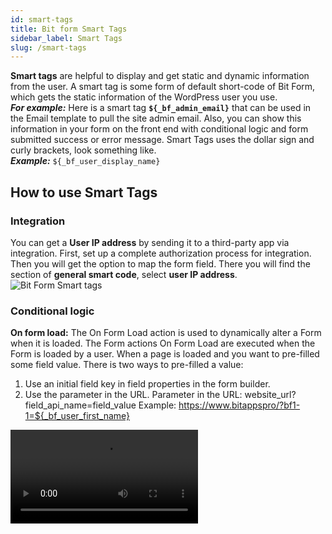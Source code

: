 ```yaml
---
id: smart-tags
title: Bit form Smart Tags
sidebar_label: Smart Tags
slug: /smart-tags
---
```



**Smart tags** are helpful to display and get static and dynamic information from the user. A smart tag is some form of default short-code of Bit Form, which gets the static information of the WordPress user you use.  
***For example:*** Here is a smart tag **`${_bf_admin_email}`** that can be used in the Email template to pull the site admin email. Also, you can show this information in your form on the front end with conditional logic and form submitted success or error message. Smart Tags uses the dollar sign and curly brackets, look something like.  
***Example:*** `${_bf_user_display_name}`

## How to use Smart Tags
### Integration
You can get a **User IP address** by sending it to a third-party app via integration. First, set up a complete authorization process for integration. Then you will get the option to map the form field. There you will find the section of **general smart code**, select **user IP address**.
<Image src="smart-tags/integration-smart-tags" alt="Bit Form Smart tags" w="800" h="400" />

### Conditional logic
**On form load:** The On Form Load action is used to dynamically alter a Form when it is loaded. The Form actions On Form Load are executed when the Form is loaded by a user.
When a page is loaded and you want to pre-filled some field value.
There is two ways to pre-filled a value:

1. Use an initial field key in field properties in the form builder.
2. Use the parameter in the URL. Parameter in the URL: website_url?field_api_name=field_value
Example: https://www.bitappspro/?bf1-1=${_bf_user_first_name}

 <Video src="smart-tags-in-conditional-logic" alt="Create a first form" w="800" h="400" />

In the above example, after the form loading First Name will be User first Name and User Last Name. Many kinds of logic are used for On Form Load such as Equal, Not Equal, Is Null, Is Not Null, Contain, Not Contain, Start With, End With.

### Email Notification
You can send admin name, email, and more default WordPress static data using **smart tags** via email notifications. Then you need to `create` an email template or `edit` the existing email template.   
Next, you will find the **`Smart tag fields`** option. Select the option from the Drop-Down list that you want to send the data into the email notification.
<Image src="smart-tags/email-template-smart-tag-fields" alt="Bit Form Smart tags" w="800" h="400" />


## Basic Smart Tags
|Label			|Key			|
|----------------|-------------------------------|
|[Current Date Time](#current-date-time)	|`${_bf_current_time}`
|[Administrator Email](#administrator-email)	|`${_bf_admin_email}`
|[Date (default format)](#default-date-format)	|`${_bf_date_default}`
|[Date(mm/dd/yy)](#default-date-format)	|`${_bf_date.m/d/y}`  
|[Date(dd/mm/yy)](#default-date-format)	|`${_bf_date.d/m/y}`
|[Date(Y/m/d](#default-date-format)	|`${_bf_date.y/m/d}` 	
|[Time](#time)	|`${_bf_time}` 	
|[Weekday](#weekday)	|`${_bf_weekday}`	
|[Referer URL](#refer-url)	|`${_bf_http_referer_url}`

### Current Date Time {#current-date-time}
This smart tag inserted the current date and time when a form was submitted. The date and time will be set in your WordPress date and time format.  
***Example:*** `${_bf_current_time}`

### Administrator Email  {#administrator-email}
This Smart Tag will insert the email address of the website administrator from your WordPress settings.  
***Example:*** `${_bf_admin_email}`
<Image src="smart-tags/administrator-email" alt="Bit Form Smart tags" w="800" h="400" />

### Date (default format)  {#default-date-format}
This smart tag inserted the date when a form was submitted. The date will be set in your WordPress default date format.  
***Example:*** `${_bf_date_default}`
<Image src="smart-tags/date-and-time-default-format" alt="Bit Form Smart tags" w="800" h="400" />

### Time  {#time}
This smart tag is inserted on time when submitting a form.
Example: If anyone submits the form at 11:00 am. Then with this smart tag, you know which time the user has submitted the form.   
***Example:*** `${_bf_time}`
<Image src="smart-tags/time" alt="Bit Form Smart tags" w="800" h="400" />

### Weekday  {#weekday}
This smart tag is inserted on weekdays when submitting a form.
Example: If anyone submits the form on Friday. Then with this smart tag, you know which day the user has submitted the form.   
***Example:*** `${_bf_weekday}`

### Referer URL  {#refer-url}
This Smart Tag will insert the URL address of the page that referred the user to the current page.  
***Example:*** `${_bf_http_referer_url}`


## Custom User Data
|Label			|Key			|
|----------------|-------------------------------|
|[User IP Address](#user-ip-address)	|`${_bf_ip_address}`	
|[Browser Name](#browser-name)	|`${_bf_browser_name}` 
|[Random Digit](#random-digit)	|`${_bf_random_digit_num}` 
|[Operating System](#operating-system)	|`${_bf_operating_system}`

### User IP Address  {#user-ip-address}
This smart tag allows you to see the IP address of the user who submitted the form? 
***Example:*** `${_bf_ip_address}`

### Browser Name  {#browser-name}
To submit your form, the user has to submit the form from a computer or mobile through the browser. If you’d like to know the Browser name of anyone who fills out your forms, you can use this Smart Tag. 
***Example:*** `${_bf_browser_name}`

### Random Digit  {#random-digit}
This smart tag generates a unique number.  
***Example:*** `${_bf_random_digit_num}`


### Operating System  {#operating-system}
If you’d like to know the operating system of anyone who fills out your forms, you can use this Smart Tag. 
***Example:*** `${_bf_operating_system}`

## Author Details
|Label			|Key			|
|----------------|-------------------------------|
|[Post Author ID](#post-author-id)	|`${_bf_author_id}` 
|[Post Author Display Name](#post-author-display-name)	|`${_bf_author_display}`
|[Post Author Email](#post-author-email)	|`${_bf_author_email}` 

### Post Author ID  {#post-author-id}
Each user has an unique Author ID. If you'd like to know the Author ID of the post or page on which the form is embedded, you can use this Smart Tag.   
***Example:*** `${_bf_author_id}`
<Image src="smart-tags/author-id" alt="Bit Form Smart tags" w="800" h="400" />

### Post Author Display Name  {#post-author-display-name}
Each user has an Author Display Name. If you'd like to know the Author's Display Name of the post or page on which the form is embedded, you can use this Smart Tag.  
***Example:*** `${_bf_author_display}`

### Post Author Email {#post-author-email}
Each user has an Author Email. If you'd like to know the Author's Email of the post or page on which the form is embedded, you can use this Smart Tag.      
***Example:*** `${_bf_author_email}`

## User Management
|Label			|Key			|
|----------------|-------------------------------|	
|[User ID](#user-id)	|`${_bf_user_id}`	
|[User First Name](#user-first-name)	|`${_bf_user_first_name}`	
|[User Last Name](#user-last-name)	|`${_bf_user_last_name}` 
|[User Display Name](#user-display-name)	|`${_bf_user_display_name}`
|[User Nice Name](#user-nice-name)	|`${_bf_user_nice_name}` 
|[User Login Name](#user-login-name)	|`${_bf_user_login_name}`
|[User Email](#user-email)	|`${_bf_user_email}` 
|[User URL](#user-url)	|`${_bf_user_url}`	
|[Current User Role](#current-user-role)	|`${_bf_current_user_role}`	
|[Site Title](#site-title)	|`${_bf_site_title}`	
|[Site Description](#site-description)	|`${_bf_site_description}` 	
|[Site URL](#site-url)	|`${_bf_site_url}`
|[WordPress Locale Code](#wordpress-local-code)	|`${_bf_wp_local_codes}`  	
|[Embedded Page / Post ID](#page-post-id)	|`${_bf_post_id}` 	
|[Embedded Page / Post Name](#page-post-name)	|`${_bf_post_name}`  	
|[Embedded Page / Post Title](#page-post-title)	|`${_bf_post_title}`
|[Embedded Page / Post URL](#page-post-url)	|`${_bf_post_url}` 	
|[Post Publish Date](#post-publish-date)	|`${_bf_post_date}`  
|[Post Modified Date](#post-modified-date)	|`${_bf_post_modified_date}`  
|[URL Query Parameter](#url-query-parameter)	|`${_bf_query_param()}`  	
|[User Meta Key](#user-meta-key)	|`${_bf_user_meta_key()}` 	
|[Custom Date Format](#custom-date-format)	|`${_bf_custom_date_format()}` 

### User ID  {#user-id}
Each registered user on your WordPress site has a unique ID number. If you'd like to know the User ID when a logged-in user submits your form, you can use this smart tag.
***Example:*** `${_bf_user_id}`

### User First Name  {#user-first-name}
Each registered user on your WordPress site has First Name.  If you'd like to know the First Name when a logged-in user submits your form, you can use this smart tag.  
***Example:*** `${_bf_user_first_name}`

### User Last Name  {#user-last-name}
Each registered user on your WordPress site has a Last Name.  If you'd like to know the Last Name when a logged-in user submits your form, you can use this smart tag.  
***Example:*** `${_bf_user_last_name}`

### User Display Name  {#user-display-name}
Each registered user on your WordPress site has a Display Name.  If you'd like to know the Display Name when a logged-in user submits your form, you can use this smart tag.     
***Example:*** `${_bf_user_display_name}`

### User Nice Name  {#user-nice-name}
Each registered user on your WordPress site has a Nice Name.  If you'd like to know the Nice Name when a logged-in user submits your form, you can use this smart tag.    
***Example:*** `${_bf_user_nice_name}`

### User Login Name  {#user-login-name}
Each registered user on your WordPress site has a Login Name.  If you'd like to know the Login Name when a logged-in user submits your form, you can use this smart tag.      
***Example:*** `${_bf_user_login_name}`

### User Email  {#user-email}
Each registered user on your WordPress site has a Login Name.  If you'd like to know the Login Name when a logged-in user submits your form, you can use this smart tag.     
***Example:*** `${_bf_user_email}`

### User URL  {#user-url}
Each registered user on your WordPress site has a profile.  If you'd like to know the profile URL when a logged-in user submits your form, you can use this smart tag.       
***Example:*** `${_bf_user_url}`

### Current User Role  {#current-user-role}
Each registered user on your WordPress site has a User Role.  If you'd like to know the user role when a logged-in user submits your form, you can use this smart tag.      
***Example:*** `${_bf_current_user_role}`

### Site Title  {#site-title}
This smart tag inserts the title of your website set in your WordPress settings.     
***Example:*** `${_bf_site_title}`
<Image src="smart-tags/site-title" alt="Bit Form Smart tags" w="800" h="400" />

### Site Description  {#site-description}
This smart tag inserts the Tagline/Description of your website set in your WordPress settings.    
***Example:*** `${_bf_site_description}`
<Image src="smart-tags/site-description" alt="Bit Form Smart tags" w="800" h="400" />


### Site URL  {#site-url}
This smart tag inserts the Site URL of your website set in your WordPress settings.    
***Example:*** `${_bf_site_url}`
<Image src="smart-tags/site-url" alt="Bit Form Smart tags" w="800" h="400" />

### WordPress Locale Code  {#wordpress-local-code}
This smart tag inserts the WordPress Locale Code(Site Language) of your website set in your WordPress settings. If the user submits the form while logging in to WordPress, the user will see the language code added to WordPress.     
***Example:*** `${_bf_wp_local_codes}`

### Embedded Page / Post ID  {#page-post-id}
If you want to know the ID of the page/post from which page/post is submitting the form., you can use this Smart Tag. Each page/post ID on your WordPress site has a unique ID.       
***Example:*** `${_bf_post_id}`

### Embedded Page / Post Name  {#page-post-name}
If you want to know the Name of the page/post from which page/post is submitting the form, you can use this Smart Tag. Each page/post Name on your WordPress site has a Name.         
***Example:*** `${_bf_post_name}`

### Embedded Page / Post Title  {#page-post-title}
If you want to know the Title of the page/post from which page/post is submitting the form, you can use this Smart Tag. Each page/post Title on your WordPress site has a Title.         
***Example:*** `${_bf_post_title}`

### Embedded Page / Post URL  {#page-post-url}
If you want to know the URL of the page/post from which page/post is submitting the form, you can use this Smart Tag. Each page/post URL on your WordPress site has a URL.          
***Example:*** `${_bf_post_url}`

### Post Publish Date  {#post-publish-date}
If you want to know the publish date of the page/post from which page/post is submitting the form, you can use this Smart Tag.          
***Example:*** `${_bf_post_date}`

### Post Modified Date  {#post-modified-date}
If you want to know the last Modified Date of the page/post from which page/post is submitting the form, you can use this Smart Tag.          
***Example:*** `${_bf_post_modified_date}`

### User Meta Key  {#user-meta-key}
If you have a custom user field in WordPress (Meta Box, ACF) then using this smart tag you will get the data of the custom field. To get the data of the custom field, you have to put the key of the custom field inside the smart tag.         
***Example:*** `${_bf_user_meta_key(company_name)}`

### Custom Date Format  {#custom-date-format}
This smart tag inserted the [custom date and time](https://wordpress.org/support/article/formatting-date-and-time/) when a form was submitted. The date and time will be set in your WordPress date and time format.          
***Example:*** `${_bf_custom_date_format(l, F j, Y)}`
<Image src="smart-tags/custom-date-format" alt="Bit Form Smart tags" w="800" h="400" />
